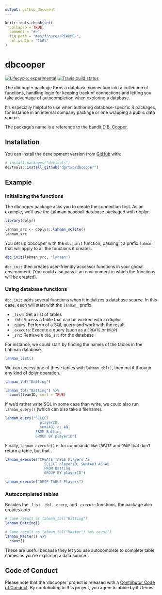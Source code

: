 ```yaml
---
output: github_document
---
```


<!-- README.md is generated from README.Rmd. Please edit that file -->

```r
knitr::opts_chunk$set(
  collapse = TRUE,
  comment = "#>",
  fig.path = "man/figures/README-",
  out.width = "100%"
)
```

# dbcooper

<!-- badges: start -->
[![Lifecycle: experimental](https://img.shields.io/badge/lifecycle-experimental-orange.svg)](https://www.tidyverse.org/lifecycle/#experimental)
[![Travis build status](https://travis-ci.org/chriscardillo/remotedb.svg?branch=master)](https://travis-ci.org/dgrtwo/dbcooper)
<!-- badges: end -->

The dbcooper package turns a database connection into a collection of functions, handling logic for keeping track of connections and letting you take advantage of autocompletion when exploring a database.

It's especially helpful to use when authoring database-specific R packages, for instance in an internal company package or one wrapping a public data source.

The package's name is a reference to the bandit [D.B. Cooper](https://en.wikipedia.org/wiki/D._B._Cooper).

## Installation

You can install the development version from [GitHub](https://github.com/) with:

``` r
# install.packages("devtools")
devtools::install_github("dgrtwo/dbcooper")
```

## Example

### Initializing the functions

The dbcooper package asks you to create the connection first. As an example, we'll use the Lahman baseball database packaged with dbplyr.

```r
library(dplyr)

lahman_src <- dbplyr::lahman_sqlite()
lahman_src
```

You set up dbcooper with the `dbc_init` function, passing it a prefix `lahman` that will apply to all the functions it creates.

```r
dbc_init(lahman_src, "lahman")
```

`dbc_init` then creates user-friendly accessor functions in your global environment. (You could also pass it an environment in which the functions will be created).

### Using database functions

`dbc_init` adds several functions when it initializes a database source. In this case, each will start with the `lahman_` prefix.

* `_list`: Get a list of tables
* `_tbl`: Access a table that can be worked with in dbplyr
* `_query`: Perform of a SQL query and work with the result
* `_execute`: Execute a query (such as a `CREATE` or `DROP`)
* `_src`: Retrieve a `dbi_src` for the database

For instance, we could start by finding the names of the tables in the Lahman database.

```r
lahman_list()
```

We can access one of these tables with `lahman_tbl()`, then put it through any kind of dplyr operation.

```r
lahman_tbl("Batting")

lahman_tbl("Batting") %>%
  count(teamID, sort = TRUE)
```

If we'd rather write SQL in some case than write, we could also run `lahman_query()` (which can also take a filename).

```r
lahman_query("SELECT
                playerID,
                sum(AB) as AB
              FROM Batting
              GROUP BY playerID")
```

Finally, `lahman_execute()` is for commands like `CREATE` and `DROP` that don't return a table, but that .

```r
lahman_execute("CREATE TABLE Players AS
                  SELECT playerID, SUM(AB) AS AB
                  FROM Batting
                  GROUP BY playerID")

lahman_execute("DROP TABLE Players")
```

### Autocompleted tables

Besides the `_list`, `_tbl`, `_query`, and `_execute` functions, the package also creates auto

```r
# Same result as lahman_tbl("Batting")
lahman_Batting()

# Same result as lahman_tbl("Master") %>% count()
lahman_Master() %>%
  count()
```

These are useful because they let you use autocomplete to complete table names as you're exploring a data source.

## Code of Conduct

Please note that the 'dbcooper' project is released with a
[Contributor Code of Conduct](CODE_OF_CONDUCT.md).
By contributing to this project, you agree to abide by its terms.

